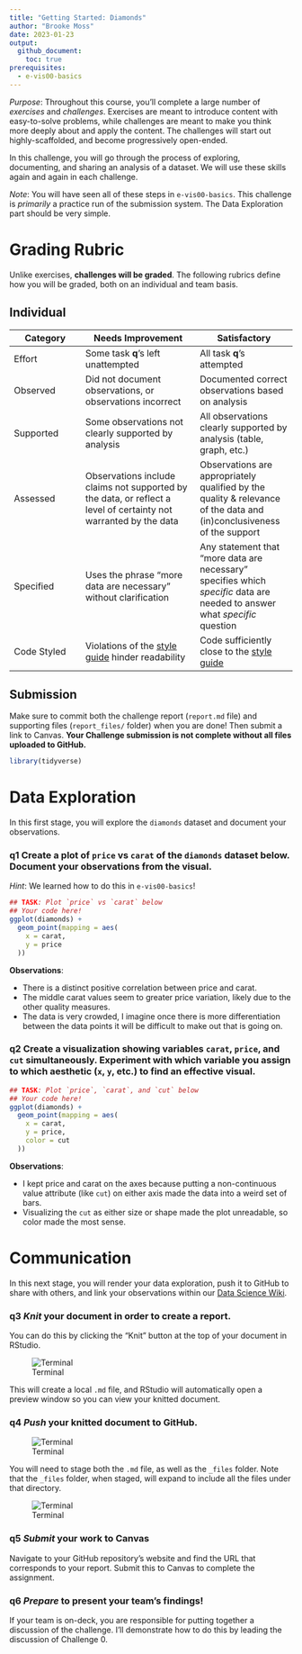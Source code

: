 ```yaml
---
title: "Getting Started: Diamonds"
author: "Brooke Moss"
date: 2023-01-23
output:
  github_document:
    toc: true
prerequisites:
  - e-vis00-basics
---
```


*Purpose*: Throughout this course, you'll complete a large number of
*exercises* and *challenges*. Exercises are meant to introduce content
with easy-to-solve problems, while challenges are meant to make you
think more deeply about and apply the content. The challenges will start
out highly-scaffolded, and become progressively open-ended.

In this challenge, you will go through the process of exploring,
documenting, and sharing an analysis of a dataset. We will use these
skills again and again in each challenge.

*Note*: You will have seen all of these steps in `e-vis00-basics`. This
challenge is *primarily* a practice run of the submission system. The
Data Exploration part should be very simple.

<!-- include-rubric -->

# Grading Rubric

<!-- -------------------------------------------------- -->

Unlike exercises, **challenges will be graded**. The following rubrics
define how you will be graded, both on an individual and team basis.

## Individual

<!-- ------------------------- -->

| Category    | Needs Improvement                                                                                                | Satisfactory                                                                                                               |
|------------------|-----------------------------|-------------------------|
| Effort      | Some task **q**'s left unattempted                                                                               | All task **q**'s attempted                                                                                                 |
| Observed    | Did not document observations, or observations incorrect                                                         | Documented correct observations based on analysis                                                                          |
| Supported   | Some observations not clearly supported by analysis                                                              | All observations clearly supported by analysis (table, graph, etc.)                                                        |
| Assessed    | Observations include claims not supported by the data, or reflect a level of certainty not warranted by the data | Observations are appropriately qualified by the quality & relevance of the data and (in)conclusiveness of the support      |
| Specified   | Uses the phrase "more data are necessary" without clarification                                                  | Any statement that "more data are necessary" specifies which *specific* data are needed to answer what *specific* question |
| Code Styled | Violations of the [style guide](https://style.tidyverse.org/) hinder readability                                 | Code sufficiently close to the [style guide](https://style.tidyverse.org/)                                                 |

## Submission

<!-- ------------------------- -->

Make sure to commit both the challenge report (`report.md` file) and
supporting files (`report_files/` folder) when you are done! Then submit
a link to Canvas. **Your Challenge submission is not complete without
all files uploaded to GitHub.**

```r
library(tidyverse)
```

# Data Exploration

<!-- -------------------------------------------------- -->

In this first stage, you will explore the `diamonds` dataset and
document your observations.

### **q1** Create a plot of `price` vs `carat` of the `diamonds` dataset below. Document your observations from the visual.

*Hint*: We learned how to do this in `e-vis00-basics`!

```r
## TASK: Plot `price` vs `carat` below
## Your code here!
ggplot(diamonds) +
  geom_point(mapping = aes(
    x = carat,
    y = price
  ))
```

**Observations**:

-   There is a distinct positive correlation between price and carat.
-   The middle carat values seem to greater price variation, likely due
    to the other quality measures.
-   The data is very crowded, I imagine once there is more
    differentiation between the data points it will be difficult to make
    out that is going on.

### **q2** Create a visualization showing variables `carat`, `price`, and `cut` simultaneously. Experiment with which variable you assign to which aesthetic (`x`, `y`, etc.) to find an effective visual.

```r
## TASK: Plot `price`, `carat`, and `cut` below
## Your code here!
ggplot(diamonds) +
  geom_point(mapping = aes(
    x = carat,
    y = price,
    color = cut
  ))
```

**Observations**:

-   I kept price and carat on the axes because putting a non-continuous
    value attribute (like `cut`) on either axis made the data into a
    weird set of bars.
-   Visualizing the `cut` as either size or shape made the plot
    unreadable, so color made the most sense.

# Communication

<!-- -------------------------------------------------- -->

In this next stage, you will render your data exploration, push it to
GitHub to share with others, and link your observations within our [Data
Science
Wiki](https://olin-data-science.fandom.com/wiki/Olin_Data_Science_Wiki).

### **q3** *Knit* your document in order to create a report.

You can do this by clicking the "Knit" button at the top of your
document in RStudio.

![Terminal](./images/c00-knit.png)

This will create a local `.md` file, and RStudio will automatically open
a preview window so you can view your knitted document.

### **q4** *Push* your knitted document to GitHub.

![Terminal](./images/c00-unstaged.png)

You will need to stage both the `.md` file, as well as the `_files`
folder. Note that the `_files` folder, when staged, will expand to
include all the files under that directory.

![Terminal](./images/c00-staged.png)

### **q5** *Submit* your work to Canvas

Navigate to your GitHub repository's website and find the URL that
corresponds to your report. Submit this to Canvas to complete the
assignment.

### **q6** *Prepare* to present your team's findings!

If your team is on-deck, you are responsible for putting together a
discussion of the challenge. I'll demonstrate how to do this by leading
the discussion of Challenge 0.
